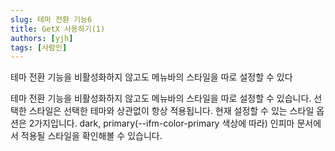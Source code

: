 ```yaml
---
slug: 테마 전환 기능6
title: GetX 사용하기(1)
authors: [yjh]
tags: [사람인]
---
```


<div className='previewBox'>
  <div className='texts'>
    테마 전환 기능을 비활성화하지 않고도 메뉴바의 스타일을 따로 설정할 수 있다
  </div>

</div>

<!--truncate-->

테마 전환 기능을 비활성화하지 않고도 메뉴바의 스타일을 따로 설정할 수 있습니다. 선택한 스타일은 선택한 테마와 상관없이 항상 적용됩니다.
현재 설정할 수 있는 스타일 옵션은 2가지입니다. dark, primary(--ifm-color-primary 색상에 따라) 인피마 문서에서 적용될 스타일을 확인해볼 수 있습니다.
